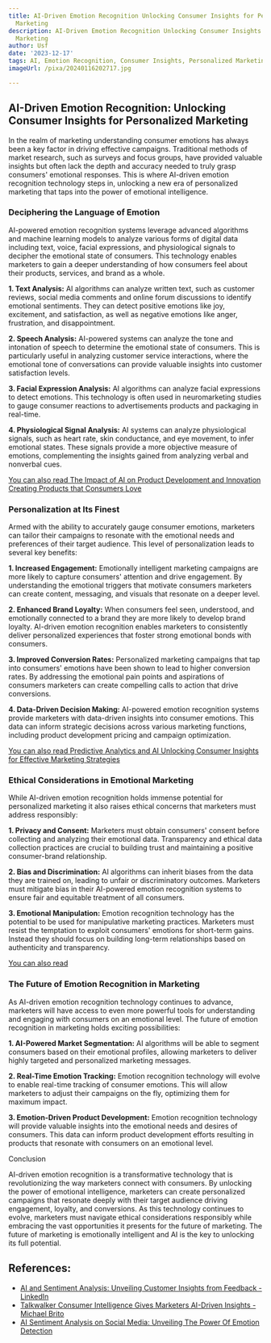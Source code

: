```yaml
---
title: AI-Driven Emotion Recognition Unlocking Consumer Insights for Personalized
  Marketing
description: AI-Driven Emotion Recognition Unlocking Consumer Insights for Personalized
  Marketing
author: Usf
date: '2023-12-17'
tags: AI, Emotion Recognition, Consumer Insights, Personalized Marketing
imageUrl: /pixa/20240116202717.jpg

---
```

## AI-Driven Emotion  Recognition: Unlocking Consumer Insights for Personalized Marketing

In the realm of marketing understanding  consumer  emotions has always  been a key factor  in driving effective campaigns. Traditional methods of market research, such as surveys and focus groups, have provided valuable insights but often lack the depth and accuracy  needed to truly grasp consumers' emotional responses. This is where AI-driven emotion recognition technology steps in, unlocking a new era of personalized marketing that taps into the  power of emotional intelligence.

### Deciphering the  Language of  Emotion

AI-powered emotion  recognition systems leverage advanced algorithms and machine  learning models to analyze various  forms of digital data including text, voice, facial expressions, and physiological  signals to decipher the emotional state of consumers. This technology enables marketers to gain a deeper  understanding of  how consumers feel about their products, services, and brand as a whole.

**1. Text Analysis:** AI algorithms can analyze  written text, such as customer reviews, social media comments and online  forum discussions to identify emotional sentiments. They can detect positive emotions like  joy, excitement, and satisfaction, as well as negative emotions like anger, frustration, and  disappointment.

**2. Speech Analysis:** AI-powered systems can analyze the tone and  intonation  of speech to determine the emotional state of consumers. This is particularly useful in analyzing customer service interactions, where the emotional tone  of conversations can provide valuable insights into customer satisfaction levels.

**3. Facial Expression Analysis:**  AI algorithms can analyze facial expressions to detect emotions. This technology is often used in neuromarketing studies to gauge consumer reactions to advertisements products and packaging  in  real-time.

**4. Physiological Signal Analysis:** AI systems can  analyze physiological signals, such as  heart rate, skin conductance, and eye movement, to infer emotional states. These signals provide  a more objective measure of emotions,  complementing the  insights gained  from analyzing verbal and nonverbal  cues.

[You can also read The Impact of AI on Product Development and Innovation Creating Products that Consumers Love](The%20Impact%20of%20AI%20on%20Product%20Development%20and%20Innovation%20Creating%20Products%20that%20Consumers%20Love)


### Personalization at Its Finest

Armed with the ability to accurately gauge consumer emotions, marketers can tailor their campaigns to resonate with the emotional needs and preferences of their  target audience. This level  of personalization  leads to several key benefits:

**1. Increased Engagement:** Emotionally intelligent marketing campaigns are more likely to capture  consumers'  attention and  drive engagement. By understanding the emotional triggers  that motivate consumers marketers can  create  content, messaging,  and visuals that resonate on a deeper level.

**2. Enhanced Brand Loyalty:** When consumers feel  seen, understood, and emotionally connected to a brand they are more likely to develop brand loyalty. AI-driven  emotion recognition enables marketers to consistently deliver personalized experiences that  foster strong emotional bonds with consumers.

**3. Improved Conversion Rates:** Personalized marketing campaigns that tap into consumers' emotions  have  been shown to lead to higher conversion rates.  By  addressing the emotional pain points and  aspirations of consumers marketers can create  compelling calls to action  that drive  conversions.

**4.  Data-Driven Decision Making:** AI-powered  emotion  recognition systems provide marketers with data-driven insights into consumer emotions. This data can inform strategic decisions across various marketing functions, including product development pricing and campaign  optimization.

[You can also read Predictive Analytics and AI Unlocking Consumer Insights for Effective Marketing Strategies](Predictive%20Analytics%20and%20AI%20Unlocking%20Consumer%20Insights%20for%20Effective%20Marketing%20Strategies)


### Ethical Considerations  in Emotional Marketing

While AI-driven emotion recognition holds immense potential  for personalized marketing it also raises ethical concerns that marketers must address responsibly:

**1. Privacy and Consent:** Marketers must obtain consumers' consent before collecting and analyzing their emotional  data. Transparency and ethical data collection practices are crucial to  building trust and maintaining a positive  consumer-brand relationship.

**2. Bias and Discrimination:** AI algorithms can inherit biases from  the data they are  trained on, leading to unfair or discriminatory outcomes. Marketers must mitigate bias in their AI-powered emotion recognition systems to ensure fair and equitable treatment of all consumers.

**3. Emotional Manipulation:** Emotion recognition technology has the potential to be used for manipulative marketing practices. Marketers must resist the temptation to exploit consumers' emotions for short-term gains. Instead they should focus on building long-term relationships based on authenticity and transparency.

[You can also read ]()


###  The Future of Emotion Recognition in Marketing

As AI-driven emotion recognition technology continues to advance, marketers will have access to even more powerful tools for understanding and engaging with consumers on an emotional level. The future of  emotion recognition in marketing holds exciting possibilities:

**1. AI-Powered Market Segmentation:**  AI algorithms will be able to segment consumers based on their emotional profiles, allowing marketers to deliver highly targeted and personalized marketing messages.

**2. Real-Time Emotion  Tracking:** Emotion recognition technology will evolve to enable real-time tracking  of consumer  emotions. This will allow marketers to  adjust  their  campaigns on the fly, optimizing them for  maximum impact.

**3. Emotion-Driven Product Development:** Emotion recognition  technology will provide valuable insights into the  emotional needs and desires of  consumers. This  data can inform product development efforts  resulting in products  that resonate  with consumers on an emotional  level.

Conclusion

AI-driven emotion recognition is a transformative technology that is revolutionizing the way marketers connect with consumers. By unlocking the power of emotional intelligence, marketers can create personalized campaigns that resonate deeply with  their target audience driving engagement, loyalty, and conversions.  As this technology continues to evolve, marketers must navigate ethical considerations responsibly while embracing the vast opportunities it  presents for the future of marketing. The future of marketing is emotionally intelligent and AI is the key to  unlocking its full potential.

## References:
- [AI and Sentiment Analysis: Unveiling Customer Insights from Feedback - LinkedIn](https://www.linkedin.com/pulse/ai-sentiment-analysis-unveiling-customer-insights-from-monaghan)
- [Talkwalker Consumer Intelligence Gives Marketers AI-Driven Insights - Michael Brito](https://www.britopian.com/data/talkwalker-consumer-intelligence/)
- [AI Sentiment Analysis on Social Media: Unveiling The Power Of Emotion Detection](https://www.aimtechnologies.co/ai-sentiment-analysis-on-social-media-unveiling-the-power-of-emotion-detection/)
